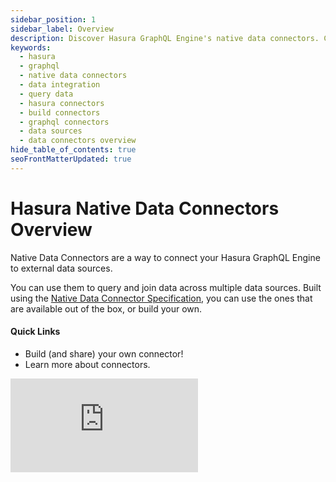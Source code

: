 ```yaml
---
sidebar_position: 1
sidebar_label: Overview
description: Discover Hasura GraphQL Engine's native data connectors. Connect to external data sources, query across multiple data sources, and build your own connectors.
keywords:
  - hasura
  - graphql
  - native data connectors
  - data integration
  - query data
  - hasura connectors
  - build connectors
  - graphql connectors
  - data sources
  - data connectors overview
hide_table_of_contents: true
seoFrontMatterUpdated: true
---
```



# Hasura Native Data Connectors Overview

<div className="overview-header">
  <div className="overview-text">
    <p>Native Data Connectors are a way to connect your Hasura GraphQL Engine to external data sources.</p>
    <p>
      You can use them to query and join data across multiple data sources. Built using the <a href={"https://github." +
      "com/hasura/ndc-spec/"}>Native Data Connector Specification</a>, you can use the ones that are available out
      of the box, or build your own.
    </p>
    <h4>Quick Links</h4>
    <ul>
      <li>
        <Link to="/connectors/build-your-own-connector/">Build (and share) your own connector!</Link>
      </li>
      <li>
        <Link to="/connectors/introduction/">Learn more about connectors.</Link>
      </li>
    </ul>
  </div>
  <iframe
    src="https://www.youtube.com/embed/C1TwiW6xJ-8"
    frameBorder="0"
    allow="accelerometer; autoplay; encrypted-media; gyroscope; picture-in-picture"
    allowFullScreen
  />
</div>

## Using connectors

<div className="overview-gallery">
  <Link to="/connectors/introduction/">
    <div className="card">
      <h3>Learn more about connectors</h3>
      <p>Check out a broad introduction to connectors and how to use them in your projects.</p>
    </div>
  </Link>
  <Link to="/connectors/v2-compatibility/">
    <div className="card">
      <h3>Use v3 connectors with v2 projects</h3>
      <p>There are a number of connectors that are available for Hasura GraphQL Engine v3.</p>
    </div>
  </Link>
  <Link to="/connectors/postgresql">
    <div className="card">
      <h3>Use the PostgreSQL connector</h3>
      <p>Learn about the PostgreSQL connector for your next project.</p>
    </div>
  </Link>
</div>
